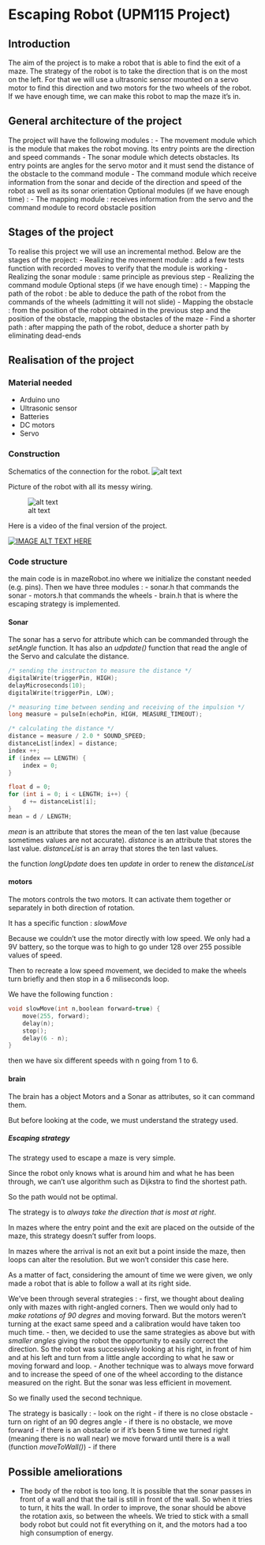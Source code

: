 # Escaping Robot (UPM115 Project)

## Introduction

The aim of the project is to make a robot that is able to find the exit of a maze.
The strategy of the robot is to take the direction that is on the most on the left.
For that we will use a ultrasonic sensor mounted on a servo motor to find this direction and two motors for the two wheels of the robot.
If we have enough time, we can make this robot to map the maze it’s in.

## General architecture of the project

The project will have the following modules :
- The movement module which is the module that makes the robot moving. Its entry points are the direction and speed commands
- The sonar module which detects obstacles. Its entry points are angles for the servo motor and it must send the distance of the obstacle to the command module
- The command module which receive information from the sonar and decide of the direction and speed of the robot as well as its sonar orientation
Optional modules (if we have enough time) :
- The mapping module : receives information from the servo and the command module to record obstacle position

## Stages of the project

To realise this project we will use an incremental method. Below are the stages of the project:
- Realizing the movement module : add a few tests function with recorded moves to verify that the module is working
- Realizing the sonar module : same principle as previous step
- Realizing the command module
Optional steps (if we have enough time) :
- Mapping the path of the robot : be able to deduce the path of the robot from the commands of the wheels (admitting it will not slide)
- Mapping the obstacle : from the position of the robot obtained in the previous step and the position of the obstacle, mapping the obstacles of the maze
- Find a shorter path : after mapping the path of the robot, deduce a shorter path by eliminating dead-ends


## Realisation of the project

### Material needed
- Arduino uno
- Ultrasonic sensor
- Batteries
- DC motors
- Servo

### Construction
Schematics of the connection for the robot.
![alt text][schematics]

[schematics]: https://github.com/guillaumesoudais/projectUPM115/blob/master/schematics.png "Schematics"

Picture of the robot with all its messy wiring.

![alt text][robot]

[robot]: https://github.com/guillaumesoudais/projectUPM115/blob/master/robot.jpg "Schematics"

Here is a video of the final version of the project.

[![IMAGE ALT TEXT HERE](https://img.youtube.com/vi/FyLfuLq4kfI/0.jpg)](https://www.youtube.com/watch?v=FyLfuLq4kfI)


### Code structure

the main code is in mazeRobot.ino where we initialize the constant needed (e.g. pins).
Then we have three modules :
- sonar.h  that commands the sonar
- motors.h that commands the wheels
- brain.h that is where the escaping strategy is implemented.

#### Sonar

The sonar has a servo for attribute which can be commanded through the *setAngle* function.
It has also an *udpdate()* function that read the angle of the Servo and calculate the distance.

```cpp
/* sending the instructon to measure the distance */
digitalWrite(triggerPin, HIGH);
delayMicroseconds(10);
digitalWrite(triggerPin, LOW);

/* measuring time between sending and receiving of the impulsion */
long measure = pulseIn(echoPin, HIGH, MEASURE_TIMEOUT);

/* calculating the distance */
distance = measure / 2.0 * SOUND_SPEED;
distanceList[index] = distance;
index ++;
if (index == LENGTH) {
    index = 0;
}

float d = 0;
for (int i = 0; i < LENGTH; i++) {
    d += distanceList[i];
}
mean = d / LENGTH;
```

*mean* is an attribute that stores the mean of the ten last value (because sometimes values are not accurate).
*distance* is an attribute that stores the last value.
*distanceList* is an array that stores the ten last values.

the function *longUpdate* does ten *update* in order to renew the *distanceList*

#### motors

The motors controls the two motors. It can activate them together or separately in both direction of rotation.

It has a specific function : *slowMove*

Because we couldn't use the motor directly with low speed. We only had a 9V battery, so the torque was to high to go under 128 over 255 possible values of speed.

Then to recreate a low speed movement, we decided to make the wheels turn briefly and then stop in a 6 miliseconds loop.

We have the following function :

```cpp
void slowMove(int n,boolean forward=true) {
    move(255, forward);
    delay(n);
    stop();
    delay(6 - n);
}
```

then we have six different speeds with n going from 1 to 6.

#### brain

The brain has a object Motors and a Sonar as attributes, so it can command them.

But before looking at the code, we must understand the strategy used.

##### Escaping strategy

The strategy used to escape a maze is very simple.

Since the robot only knows what is around him and what he has been through, we can't use algorithm such as Dijkstra to find the shortest path.

So the path would not be optimal.

The strategy is to *always take the direction that is most at right*.

In mazes where the entry point and the exit are placed on the outside of the maze, this strategy doesn't suffer from loops.

In mazes where the arrival is not an exit but a point inside the maze, then loops can alter the resolution. But we won't consider this case here.

As a matter of fact, considering the amount of time we were given, we only made a robot that is able to follow a wall at its right side.

We've been through several strategies :
- first, we thought about dealing only with mazes with right-angled corners. Then we would only had to *make rotations of 90 degres* and moving forward. But the motors weren't turning at the exact same speed and a calibration would have taken too much time.
- then, we decided to use the same strategies as above but with *smaller angles* giving the robot the opportunity to easily correct the direction. So the robot was successively looking at his right, in front of him and at his left and turn from a little angle according to what he saw or moving forward and loop.
- Another technique was to always move forward and to increase the speed of one of the wheel according to the distance measured on the right. But the sonar was less efficient in movement.

So we finally used the second technique.

The strategy is basically :
- look on the right
- if there is no close obstacle
    - turn on right of an 90 degres angle
    - if there is no obstacle, we move forward
    - if there is an obstacle or if it's been 5 time we turned right (meaning there is no wall near) we move forward until there is a wall (function *moveToWall()*)
- if there


## Possible ameliorations

- The body of the robot is too long. It is possible that the sonar passes in front of a wall and that the tail is still in front of the wall. So when it tries to turn, it hits the wall. In order to improve, the sonar should be above the rotation axis, so between the wheels. We tried to stick with a small body robot but could not fit everything on it, and the motors had a too high consumption of energy.
